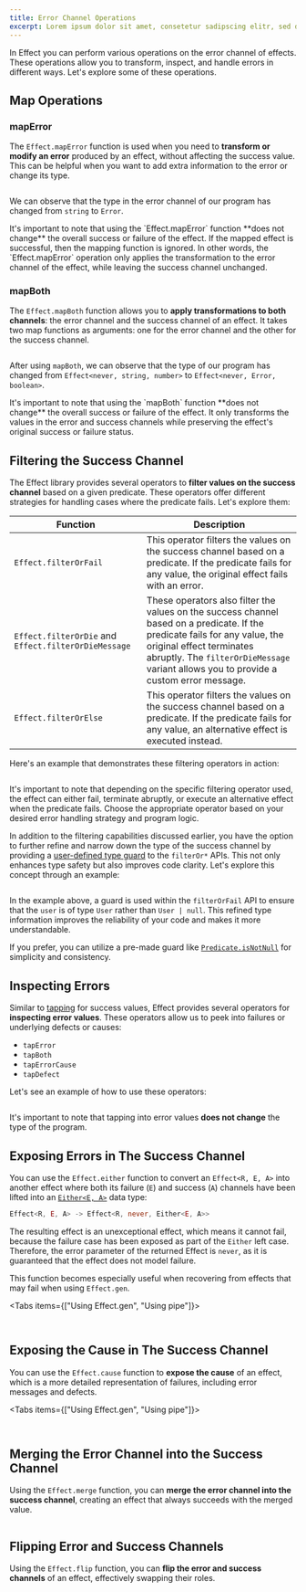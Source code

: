 ```yaml
---
title: Error Channel Operations
excerpt: Lorem ipsum dolor sit amet, consetetur sadipscing elitr, sed diam nonumy eirmod tempor invidunt ut labore.
---
```


In Effect you can perform various operations on the error channel of effects. These operations allow you to transform, inspect, and handle errors in different ways. Let's explore some of these operations.

## Map Operations

### mapError

The `Effect.mapError` function is used when you need to **transform or modify an error** produced by an effect, without affecting the success value. This can be helpful when you want to add extra information to the error or change its type.

```ts /string/1 /Error/1 file=<rootDir>/src/guide/error-management/error-channel-operations/mapError.ts

```

We can observe that the type in the error channel of our program has changed from `string` to `Error`.

<Info>
  It's important to note that using the `Effect.mapError` function **does not change** the overall success or failure of the effect. If the mapped effect
  is successful, then the mapping function is ignored. In other words, the `Effect.mapError` operation only applies the transformation to the error channel
  of the effect, while leaving the success channel unchanged.
</Info>

### mapBoth

The `Effect.mapBoth` function allows you to **apply transformations to both channels**: the error channel and the success channel of an effect. It takes two map functions as arguments: one for the error channel and the other for the success channel.

```ts /string, number/ /Error, boolean/ file=<rootDir>/src/guide/error-management/error-channel-operations/mapBoth.ts

```

After using `mapBoth`, we can observe that the type of our program has changed from `Effect<never, string, number>` to `Effect<never, Error, boolean>`.

<Info>
  It's important to note that using the `mapBoth` function **does not change** the overall success or failure of the effect. It only transforms the values
  in the error and success channels while preserving the effect's original success or failure status.
</Info>

## Filtering the Success Channel

The Effect library provides several operators to **filter values on the success channel** based on a given predicate. These operators offer different strategies for handling cases where the predicate fails. Let's explore them:

| **Function**                                         | **Description**                                                                                                                                                                                                                                   |
| ---------------------------------------------------- | ------------------------------------------------------------------------------------------------------------------------------------------------------------------------------------------------------------------------------------------------- |
| `Effect.filterOrFail`                                | This operator filters the values on the success channel based on a predicate. If the predicate fails for any value, the original effect fails with an error.                                                                                      |
| `Effect.filterOrDie` and `Effect.filterOrDieMessage` | These operators also filter the values on the success channel based on a predicate. If the predicate fails for any value, the original effect terminates abruptly. The `filterOrDieMessage` variant allows you to provide a custom error message. |
| `Effect.filterOrElse`                                | This operator filters the values on the success channel based on a predicate. If the predicate fails for any value, an alternative effect is executed instead.                                                                                    |

Here's an example that demonstrates these filtering operators in action:

```ts file=<rootDir>/src/guide/error-management/error-channel-operations/filtering.ts

```

It's important to note that depending on the specific filtering operator used, the effect can either fail, terminate abruptly, or execute an alternative effect when the predicate fails. Choose the appropriate operator based on your desired error handling strategy and program logic.

In addition to the filtering capabilities discussed earlier, you have the option to further refine and narrow down the type of the success channel by providing a [user-defined type guard](https://www.typescriptlang.org/docs/handbook/2/narrowing.html#using-type-predicates) to the `filterOr*` APIs. This not only enhances type safety but also improves code clarity. Let's explore this concept through an example:

```ts file=<rootDir>/src/guide/error-management/error-channel-operations/filtering-guards.ts

```

In the example above, a guard is used within the `filterOrFail` API to ensure that the `user` is of type `User` rather than `User | null`. This refined type information improves the reliability of your code and makes it more understandable.

If you prefer, you can utilize a pre-made guard like [`Predicate.isNotNull`](https://effect-ts.github.io/effect/modules/Predicate.ts.html#isnotnull) for simplicity and consistency.

## Inspecting Errors

Similar to [tapping](../essentials/pipeline#tap) for success values, Effect provides several operators for **inspecting error values**. These operators allow us to peek into failures or underlying defects or causes:

- `tapError`
- `tapBoth`
- `tapErrorCause`
- `tapDefect`

Let's see an example of how to use these operators:

```ts file=<rootDir>/src/guide/error-management/error-channel-operations/tapError.ts

```

<Info>It's important to note that tapping into error values **does not change** the type of the program.</Info>

## Exposing Errors in The Success Channel

You can use the `Effect.either` function to convert an `Effect<R, E, A>` into another effect where both its failure (`E`) and success (`A`) channels have been lifted into an [`Either<E, A>`](../data-types/either) data type:

```ts
Effect<R, E, A> -> Effect<R, never, Either<E, A>>
```

The resulting effect is an unexceptional effect, which means it cannot fail, because the failure case has been exposed as part of the `Either` left case. Therefore, the error parameter of the returned Effect is `never`, as it is guaranteed that the effect does not model failure.

This function becomes especially useful when recovering from effects that may fail when using `Effect.gen`.

<Tabs items={["Using Effect.gen", "Using pipe"]}>
<Tab>

```ts file=<rootDir>/src/guide/error-management/error-channel-operations/either-gen.ts

```

</Tab>
<Tab>

```ts file=<rootDir>/src/guide/error-management/error-channel-operations/either-pipe.ts

```

</Tab>
</Tabs>

## Exposing the Cause in The Success Channel

You can use the `Effect.cause` function to **expose the cause** of an effect, which is a more detailed representation of failures, including error messages and defects.

<Tabs items={["Using Effect.gen", "Using pipe"]}>
<Tab>

```ts file=<rootDir>/src/guide/error-management/error-channel-operations/cause-gen.ts

```

</Tab>
<Tab>

```ts file=<rootDir>/src/guide/error-management/error-channel-operations/cause-pipe.ts

```

</Tab>
</Tabs>

## Merging the Error Channel into the Success Channel

Using the `Effect.merge` function, you can **merge the error channel into the success channel**, creating an effect that always succeeds with the merged value.

```ts file=<rootDir>/src/guide/error-management/error-channel-operations/merge.ts

```

## Flipping Error and Success Channels

Using the `Effect.flip` function, you can **flip the error and success channels** of an effect, effectively swapping their roles.

```ts file=<rootDir>/src/guide/error-management/error-channel-operations/flip.ts

```
